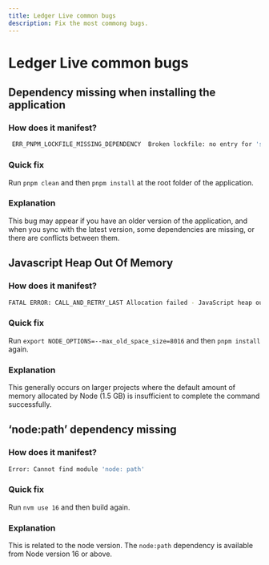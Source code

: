 ```yaml
---
title: Ledger Live common bugs
description: Fix the most commong bugs.
---
```




# Ledger Live common bugs

## Dependency missing when installing the application

### How does it manifest? 

```bash copy
 ERR_PNPM_LOCKFILE_MISSING_DEPENDENCY  Broken lockfile: no entry for 'some_package' in pnpm-lock.yaml
```

### Quick fix

Run `pnpm clean` and then `pnpm install` at the root folder of the application.

### Explanation

This bug may appear if you have an older version of the <Glossary word="Ledger Live"></Glossary> application, and when you sync with the latest version, some dependencies are missing, or there are conflicts between them.

## Javascript Heap Out Of Memory

### How does it manifest? 

```bash copy
FATAL ERROR: CALL_AND_RETRY_LAST Allocation failed - JavaScript heap out of memory
```

### Quick fix

Run `export NODE_OPTIONS=--max_old_space_size=8016` and then `pnpm install` again.

### Explanation

This generally occurs on larger projects where the default amount of memory allocated by Node (1.5 GB) is insufficient to complete the command successfully.



## ‘node:path’ dependency missing

### How does it manifest? 

```bash copy
Error: Cannot find module 'node: path'
```

### Quick fix

Run `nvm use 16` and then build <Glossary word="Ledger Live"></Glossary> again.

### Explanation

This is related to the node version. The `node:path` dependency is available from Node version 16 or above.

  
